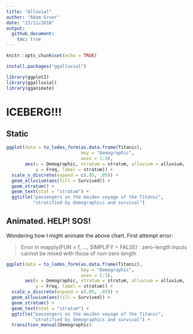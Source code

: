 ```yaml
---
title: "Alluvial"
author: "Adam Gruer"
date: "23/11/2018"
output:
  github_document:
    toc: true
---
```


```r
knitr::opts_chunk$set(echo = TRUE)
```

```r
install.packages("ggalluvial")

```

```r
library(ggplot2)
library(ggalluvial)
library(gganimate)
```

# ICEBERG!!!

## Static

```r
ggplot(data = to_lodes_form(as.data.frame(Titanic),
                            key = "Demographic",
                            axes = 1:3),
       aes(x = Demographic, stratum = stratum, alluvium = alluvium,
           y = Freq, label = stratum)) +
  scale_x_discrete(expand = c(.05, .05)) +
  geom_alluvium(aes(fill = Survived)) +
  geom_stratum() +
  geom_text(stat = "stratum") +
  ggtitle("passengers on the maiden voyage of the Titanic",
          "stratified by demographics and survival") 
```

## Animated. HELP! SOS!

Wondering how I might animate the above chart.  First attempt error:

> Error in mapply(FUN = f, ..., SIMPLIFY = FALSE) : zero-length inputs cannot be mixed with those of non-zero length

```r
ggplot(data = to_lodes_form(as.data.frame(Titanic),
                            key = "Demographic",
                            axes = 1:3),
       aes(x = Demographic, stratum = stratum, alluvium = alluvium,
           y = Freq, label = stratum)) +
  scale_x_discrete(expand = c(.05, .05)) +
  geom_alluvium(aes(fill = Survived)) +
  geom_stratum() +
  geom_text(stat = "stratum") +
  ggtitle("passengers on the maiden voyage of the Titanic",
          "stratified by demographics and survival") +
  transition_manual(Demographic)
```



